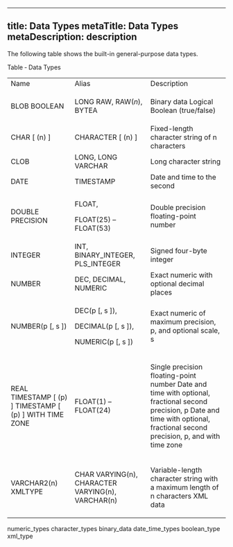 <div id="data_types">

</div>

---
title: Data Types
metaTitle: Data Types
metaDescription: description
---

The following table shows the built-in general-purpose data types.

Table ‑ Data Types

<table>
<tbody>
<tr class="odd">
<td>Name</td>
<td>Alias</td>
<td>Description</td>
</tr>
<tr class="even">
<td><p>BLOB BOOLEAN</p></td>
<td><p>LONG RAW, RAW(<em>n</em>), BYTEA</p></td>
<td><p>Binary data Logical Boolean (true/false)</p></td>
</tr>
<tr class="odd">
<td>CHAR [ (n) ]</td>
<td>CHARACTER [ (n) ]</td>
<td>Fixed-length character string of n characters</td>
</tr>
<tr class="even">
<td>CLOB</td>
<td>LONG, LONG VARCHAR</td>
<td>Long character string</td>
</tr>
<tr class="odd">
<td>DATE</td>
<td>TIMESTAMP</td>
<td>Date and time to the second</td>
</tr>
<tr class="even">
<td><p>DOUBLE PRECISION</p></td>
<td><p>FLOAT,</p>
<p>FLOAT(25) – FLOAT(53)</p></td>
<td><p>Double precision floating-point number</p></td>
</tr>
<tr class="odd">
<td>INTEGER</td>
<td>INT, BINARY_INTEGER, PLS_INTEGER</td>
<td>Signed four-byte integer</td>
</tr>
<tr class="even">
<td>NUMBER</td>
<td>DEC, DECIMAL, NUMERIC</td>
<td>Exact numeric with optional decimal places</td>
</tr>
<tr class="odd">
<td><p>NUMBER(p [, s ])</p></td>
<td><p>DEC(p [, s ]),</p>
<p>DECIMAL(p [, s ]),</p>
<p>NUMERIC(p [, s ])</p></td>
<td><p>Exact numeric of maximum precision, p, and optional scale, s</p></td>
</tr>
<tr class="even">
<td><p>REAL TIMESTAMP [ (p) ] TIMESTAMP [ (p) ] WITH TIME ZONE</p></td>
<td><p>FLOAT(1) – FLOAT(24)</p></td>
<td><p>Single precision floating-point number Date and time with optional, fractional second precision, p Date and time with optional, fractional second precision, p, and with time zone</p></td>
</tr>
<tr class="odd">
<td><p>VARCHAR2(n) XMLTYPE</p></td>
<td><p>CHAR VARYING(n), CHARACTER VARYING(n), VARCHAR(n)</p></td>
<td><p>Variable-length character string with a maximum length of n characters XML data</p></td>
</tr>
</tbody>
</table>

<div class="toctree" data-maxdepth="3">

numeric\_types character\_types binary\_data date\_time\_types
boolean\_type xml\_type

</div>
